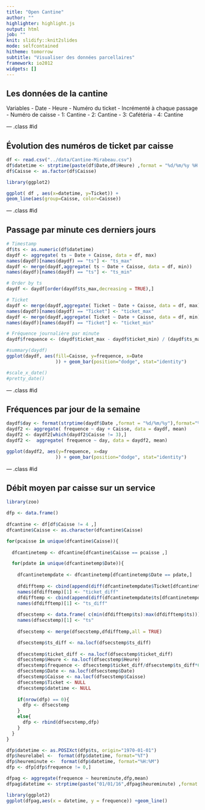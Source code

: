 ```yaml
---
title: "Open Cantine"
author: ""
highlighter: highlight.js
output: html
job: ""
knit: slidify::knit2slides
mode: selfcontained
hitheme: tomorrow
subtitle: "Visualiser des données parcellaires"
framework: io2012
widgets: []
---
```


<script type='text/javascript'>
$(function() {
    $("p:has(img)").addClass('centered');
});
</script>

## Les données de la cantine

Variables
- Date
- Heure
- Numéro du ticket
  - Incrémenté à chaque passage
- Numéro de caisse
  - 1: Cantine
  - 2: Cantine
  - 3: Cafétéria
  - 4: Cantine

--- .class #id 


## Évolution des numéros de ticket par caisse

```r

df <- read.csv("../data/Cantine-Mirabeau.csv")
df$datetime <- strptime(paste(df$Date,df$Heure) ,format = "%d/%m/%y %H:%M:%S")
df$Caisse <- as.factor(df$Caisse)

library(ggplot2)

ggplot( df , aes(x=datetime, y=Ticket)) +
geom_line(aes(group=Caisse, color=Caisse))

```

--- .class #id 

## Passage par minute ces derniers jours

```r

# Timestamp
df$ts <- as.numeric(df$datetime)
daydf <- aggregate( ts ~ Date + Caisse, data = df, max)
names(daydf)[names(daydf) == "ts"] <- "ts_max"
daydf <- merge(daydf,aggregate( ts ~ Date + Caisse, data = df, min))
names(daydf)[names(daydf) == "ts"] <- "ts_min"

# Order by ts
daydf <- daydf[order(daydf$ts_max,decreasing = TRUE),]

# Ticket
daydf <- merge(daydf,aggregate( Ticket ~ Date + Caisse, data = df, max))
names(daydf)[names(daydf) == "Ticket"] <- "ticket_max"
daydf <- merge(daydf,aggregate( Ticket ~ Date + Caisse, data = df, min))
names(daydf)[names(daydf) == "Ticket"] <- "ticket_min"

# Fréquence journalière par minute
daydf$frequence <- (daydf$ticket_max - daydf$ticket_min) / (daydf$ts_max - daydf$ts_min) * 60

#summary(daydf)
ggplot(daydf, aes(fill=Caisse, y=frequence, x=Date
                  )) + geom_bar(position="dodge", stat="identity")

#scale_x_date()
#pretty_date()

```

--- .class #id 

## Fréquences par jour de la semaine

```r

daydf$day <- format(strptime(daydf$Date ,format = "%d/%m/%y"),format="%A")
daydf2 <- aggregate( frequence ~ day + Caisse, data = daydf, mean)
daydf2 <- daydf2[which(daydf2$Caisse != 3),]
daydf2 <-  aggregate( frequence ~ day, data = daydf2, mean)

ggplot(daydf2, aes(y=frequence, x=day
                  )) + geom_bar(position="dodge", stat="identity")
```

--- .class #id 

## Débit moyen par caisse sur un service

```r

library(zoo)

dfp <- data.frame()
  
dfcantine <- df[df$Caisse != 4 ,]
dfcantine$Caisse <- as.character(dfcantine$Caisse)

for(pcaisse in unique(dfcantine$Caisse)){
  
  dfcantinetemp <- dfcantine[dfcantine$Caisse == pcaisse ,]

  for(pdate in unique(dfcantinetemp$Date)){
    
    dfcantinetempdate <- dfcantinetemp[dfcantinetemp$Date == pdate,]
    
    dfdifftemp <- cbind(append(diff(dfcantinetempdate$Ticket[dfcantinetempdate$Caisse == pcaisse & dfcantinetempdate$Date == pdate]),0),dfcantinetempdate)
    names(dfdifftemp)[1] <- "ticket_diff"
    dfdifftemp <- cbind(append(diff(dfcantinetempdate$ts[dfcantinetempdate$Caisse == pcaisse & dfcantinetempdate$Date == pdate]),0),dfdifftemp)
    names(dfdifftemp)[1] <- "ts_diff"
    
    dfsecstemp <- data.frame( c(min(dfdifftemp$ts):max(dfdifftemp$ts)))
    names(dfsecstemp)[1] <- "ts"
    
    dfsecstemp <- merge(dfsecstemp,dfdifftemp,all = TRUE)

    dfsecstemp$ts_diff <- na.locf(dfsecstemp$ts_diff)
    
    dfsecstemp$ticket_diff <- na.locf(dfsecstemp$ticket_diff)
    dfsecstemp$Heure <- na.locf(dfsecstemp$Heure)
    dfsecstemp$frequence <- dfsecstemp$ticket_diff/dfsecstemp$ts_diff*60
    dfsecstemp$Date <- na.locf(dfsecstemp$Date)
    dfsecstemp$Caisse <- na.locf(dfsecstemp$Caisse)
    dfsecstemp$Ticket <- NULL
    dfsecstemp$datetime <- NULL
    
    if(nrow(dfp) == 0){
      dfp <- dfsecstemp
    }
    else{
      dfp <- rbind(dfsecstemp,dfp)
    }
  }
}

dfp$datetime <- as.POSIXct(dfp$ts, origin="1970-01-01")
dfp$heurelabel <-  format(dfp$datetime, format="%T")
dfp$heureminute <-  format(dfp$datetime, format="%H:%M")
dfp <- dfp[dfp$frequence != 0,]

dfpag <- aggregate(frequence ~ heureminute,dfp,mean)
dfpag$datetime <- strptime(paste("01/01/16",dfpag$heureminute) ,format = "%d/%m/%y %H:%M")

library(ggplot2)
ggplot(dfpag,aes(x = datetime, y = frequence)) +geom_line()

```